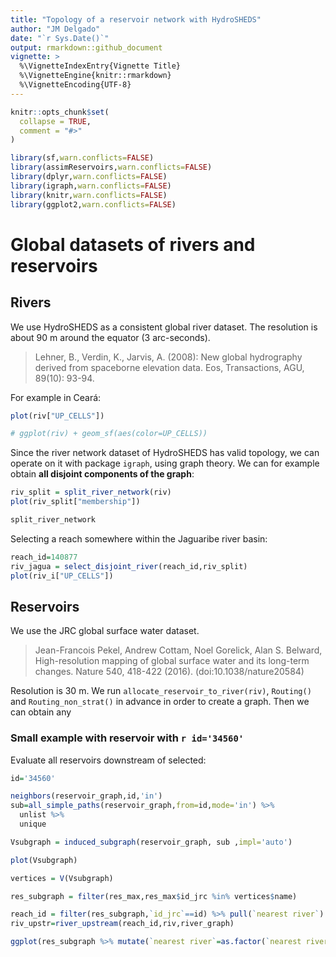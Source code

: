 ```yaml
---
title: "Topology of a reservoir network with HydroSHEDS"
author: "JM Delgado"
date: "`r Sys.Date()`"
output: rmarkdown::github_document
vignette: >
  %\VignetteIndexEntry{Vignette Title}
  %\VignetteEngine{knitr::rmarkdown}
  %\VignetteEncoding{UTF-8}
---
```


```r
knitr::opts_chunk$set(
  collapse = TRUE,
  comment = "#>"
)

library(sf,warn.conflicts=FALSE)
library(assimReservoirs,warn.conflicts=FALSE)
library(dplyr,warn.conflicts=FALSE)
library(igraph,warn.conflicts=FALSE)
library(knitr,warn.conflicts=FALSE)
library(ggplot2,warn.conflicts=FALSE)
```

# Global datasets of rivers and reservoirs

## Rivers

We use HydroSHEDS as a consistent global river dataset. The resolution is about 90 m around the equator (3 arc-seconds).

> Lehner, B., Verdin, K., Jarvis, A. (2008): New global hydrography derived from spaceborne elevation data. Eos, Transactions, AGU, 89(10): 93-94.

For example in Ceará:

```r
plot(riv["UP_CELLS"])

# ggplot(riv) + geom_sf(aes(color=UP_CELLS))

```

Since the river network dataset of HydroSHEDS has valid topology, we can operate on it with package `igraph`, using graph theory. We can for example obtain __all disjoint components of the graph__:

```r
riv_split = split_river_network(riv)
plot(riv_split["membership"])

split_river_network

```

Selecting a reach somewhere within the Jaguaribe river basin:

```r
reach_id=140877
riv_jagua = select_disjoint_river(reach_id,riv_split)
plot(riv_i["UP_CELLS"])
```


## Reservoirs

We use the JRC global surface water dataset.

> Jean-Francois Pekel, Andrew Cottam, Noel Gorelick, Alan S. Belward, High-resolution mapping of global surface water and its long-term changes. Nature 540, 418-422 (2016). (doi:10.1038/nature20584)

Resolution is 30 m. We run `allocate_reservoir_to_river(riv)`, `Routing()` and `Routing_non_strat()` in advance in order to create a graph. Then we can obtain any

### Small example with reservoir with `r id='34560'`

Evaluate all reservoirs downstream of selected:

```r
id='34560'

neighbors(reservoir_graph,id,'in')
sub=all_simple_paths(reservoir_graph,from=id,mode='in') %>%
  unlist %>%
  unique

Vsubgraph = induced_subgraph(reservoir_graph, sub ,impl='auto')

plot(Vsubgraph)

vertices = V(Vsubgraph)  

res_subgraph = filter(res_max,res_max$id_jrc %in% vertices$name)

reach_id = filter(res_subgraph,`id_jrc`==id) %>% pull(`nearest river`)
riv_upstr=river_upstream(reach_id,riv,river_graph)

ggplot(res_subgraph %>% mutate(`nearest river`=as.factor(`nearest river`))) + geom_sf(aes(color=`nearest river`)) + geom_sf(data=riv_upstr)




```
